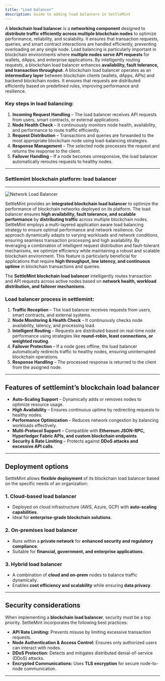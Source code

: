 ```yaml
---
title: "Load balancer"
description: Guide to adding load balancers in SettleMint
---
```



A **blockchain load balancer** is a **networking component** designed to
**distribute traffic efficiently across multiple blockchain nodes** to optimize
performance, reliability, and scalability. It ensures that transaction requests,
queries, and smart contract interactions are handled efficiently, preventing
overloading on any single node. Load balancing is particularly important in
blockchain environments where **multiple nodes serve API requests** for wallets,
dApps, and enterprise applications. By intelligently routing requests, a
blockchain load balancer enhances **availability, fault tolerance, and
transaction throughput**. A blockchain load balancer operates as an
**intermediary layer** between blockchain clients (wallets, dApps, APIs) and
backend blockchain nodes. It ensures that requests are distributed efficiently
based on predefined rules, improving performance and resilience.

### **Key steps in load balancing:**

1. **Incoming Request Handling** – The load balancer receives API requests from
   users, smart contracts, or external applications.
2. **Node Health Check** – It continuously monitors node health, availability,
   and performance to route traffic efficiently.
3. **Request Distribution** – Transactions and queries are forwarded to the most
   appropriate blockchain node using load-balancing strategies.
4. **Response Management** – The selected node processes the request and returns
   the response to the client.
5. **Failover Handling** – If a node becomes unresponsive, the load balancer
   automatically reroutes requests to healthy nodes.

---

### Settlemint blockchain platform: load balancer

---

![Network Load Balancer](../../../img/platfrom-components/evm-load-balancer.png)

SettleMint provides an **integrated blockchain load balancer** to optimize the
performance of blockchain networks deployed on its platform. The load balancer
ensures **high availability, fault tolerance, and scalable performance** by
**distributing traffic** across multiple blockchain nodes.  
SettleMint employs a multi-layered application aware load balancing strategy to
ensure optimal performance and network resilience. Our approach dynamically
adapts to varying workloads and network conditions, ensuring seamless
transaction processing and high availability. By leveraging a combination of
intelligent request distribution and fault-tolerant mechanisms, we optimize
efficiency while maintaining a robust and scalable blockchain environment. This
feature is particularly beneficial for applications that require **high
throughput, low latency, and continuous uptime** in blockchain transactions and
queries.

The **SettleMint blockchain load balancer** intelligently routes transaction and
API requests across active nodes based on **network health, workload
distribution, and failover mechanisms**.

### **Load balancer process in settlemint:**

1. **Traffic Reception** – The load balancer receives requests from users, smart
   contracts, and external systems.
2. **Node Monitoring & Health Check** – It continuously checks node
   availability, latency, and processing load.
3. **Intelligent Routing** – Requests are distributed based on real-time node
   performance using strategies like **round-robin, least connections, or
   weighted routing**.
4. **Failover Protection** – If a node goes offline, the load balancer
   automatically redirects traffic to healthy nodes, ensuring uninterrupted
   blockchain operations.
5. **Response Handling** – The processed response is returned to the client from
   the assigned node.

---

## Features of settlemint’s blockchain load balancer

- **Auto-Scaling Support** – Dynamically adds or removes nodes to optimize
  resource usage.
- **High Availability** – Ensures continuous uptime by redirecting requests to
  healthy nodes.
- **Performance Optimization** – Reduces network congestion by balancing
  workloads effectively.
- **Multi-Protocol Support** – Compatible with **Ethereum JSON-RPC, Hyperledger
  Fabric APIs, and custom blockchain endpoints**.
- **Security & Rate Limiting** – Protects against **DDoS attacks and excessive
  API calls**.

---

## Deployment options

SettleMint allows **flexible deployment** of its blockchain load balancer based
on the specific needs of an organization:

### **1. Cloud-based load balancer**

- Deployed on cloud infrastructure (AWS, Azure, GCP) with **auto-scaling
  capabilities**.
- Ideal for **enterprise-grade blockchain solutions**.

### **2. On-premises load balancer**

- Runs within a **private network** for **enhanced security and regulatory
  compliance**.
- Suitable for **financial, government, and enterprise applications**.

### **3. Hybrid load balancer**

- A combination of **cloud and on-prem** nodes to balance traffic dynamically.
- Enables **cost efficiency and scalability** while ensuring **data privacy**.

---

## Security considerations

When implementing a **blockchain load balancer**, security must be a top
priority. SettleMint incorporates the following best practices:

- **API Rate Limiting:** Prevents misuse by limiting excessive transaction
  requests.
- **Node Authentication & Access Control:** Ensures only authorized users can
  interact with nodes.
- **DDoS Protection:** Detects and mitigates distributed denial-of-service
  (DDoS) attacks.
- **Encrypted Communications:** Uses **TLS encryption** for secure node-to-node
  communication.

---
